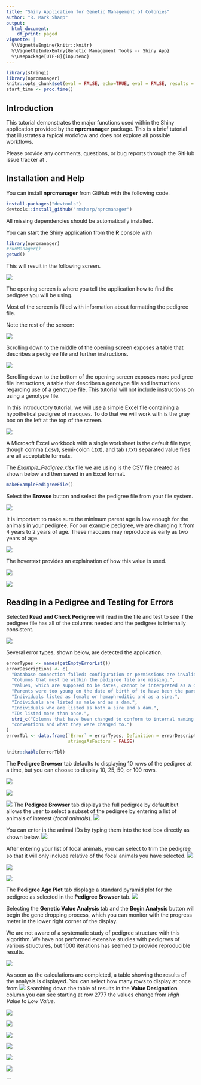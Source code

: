 ```yaml
---
title: "Shiny Application for Genetic Management of Colonies"
author: "R. Mark Sharp"
output:
  html_document:
    df_print: paged
vignette: |
  %\VignetteEngine{knitr::knitr} 
  %\VignetteIndexEntry{Genetic Management Tools -- Shiny App} 
  %\usepackage[UTF-8]{inputenc}
---
```


```r
library(stringi)
library(nprcmanager)
knitr::opts_chunk$set(eval = FALSE, echo=TRUE, eval = FALSE, results = "markup", cache = TRUE)
start_time <- proc.time()
```


## Introduction
This tutorial demonstrates the major functions used 
within the Shiny application provided by the __nprcmanager__ package.
This is a brief tutorial that illustrates a typical workflow and does
not explore all possible workflows.

Please provide any comments, questions, or bug reports through the GitHub
issue tracker at \url{https://github.com/rmsharp/nprcmanager/issues}.

## Installation and Help

You can install **nprcmanager** from GitHub with the following code.

```r
install.packages("devtools")
devtools::install_github("rmsharp/nprcmanager")

```

All missing dependencies should be automatically installed.

You can start the Shiny application from the __R__ console with 

```r
library(nprcmanager)
#runManager()
getwd()
```

This will result in the following screen.

![](../../inst/extdata/shiny_app_tutorial/images/opening_screen_top.png)

The opening screen is where you tell the application how to find 
the pedigree you will be using.

Most of the screen is filled with information about formatting the pedigree 
file.

Note the rest of the screen:

![](../../inst/extdata/shiny_app_tutorial/images/opening_screen_middle.png)


Scrolling down to the middle of the opening screen exposes a table that 
describes a pedigree file and further instructions.

![](../../inst/extdata/shiny_app_tutorial/images/opening_screen_bottom.png)

Scrolling down to the bottom of the opening screen exposes more pedigree file 
instructions, a table that describes a genotype file and instructions regarding
use of a genotype file. This tutorial will not include instructions on using a 
genotype file.

In this introductory tutorial, we will use a simple Excel file containing 
a hypothetical pedigree of macques.
To do that we will work with is the gray box on the left at the top of the
screen.

![](../../inst/extdata/shiny_app_tutorial/images/opening_screen_top_red_oval.png)


A Microsoft Excel workbook with a single worksheet is the default file 
type; though comma (.csv), semi-colon (.txt), and tab (.txt) separated value 
files are all acceptable formats.

The _Example_Pedigree.xlsx_ file we are using is the CSV file created as 
shown below and then saved in an Excel format.
```r
makeExamplePedigreeFile()
```

Select the __Browse__ button and select the pedigree file from your file system.

![](../../inst/extdata/shiny_app_tutorial/images/input_example_pedigree.xlsx.png)

It is important to make sure the minimum parent age is low enough for the 
animals in your pedigree. For our example pedigree, we are changing it from
4 years to 2 years of age. 
These macques may reproduce as early as two years of age.

![](../../inst/extdata/shiny_app_tutorial/images/input_example_pedigree_min_parent_age.png)

The hovertext provides an explaination of how this value is used.

![](../../inst/extdata/shiny_app_tutorial/images/input_minParentAge_4.png)


![](../../inst/extdata/shiny_app_tutorial/images/input_minParentAge_2.png)


## Reading in a Pedigree and Testing for Errors

Selected __Read and Check Pedigree__ will read in the file and test to see
if the pedigree file has all of the columns needed and the pedigree is 
internally consistent.


![](../../inst/extdata/shiny_app_tutorial/images/read_and_check_pedigree.png)

Several error types, shown below, are detected the application.

```r
errorTypes <- names(getEmptyErrorLst())
errorDescriptions <- c(
  "Database connection failed: configuration or permissions are invalid",
  "Columns that must be within the pedigree file are missing.",
  "Values, which are supposed to be dates, cannot be interpreted as a date.",
  "Parents were too young on the date of birth of to have been the parent.",
  "Individuals listed as female or hemaphroditic and as a sire.",
  "Individuals are listed as male and as a dam.", 
  "Individuals who are listed as both a sire and a dam.",
  "IDs listed more than once.",
  stri_c("Columns that have been changed to conform to internal naming ",
  "conventions and what they were changed to.")
)
errorTbl <- data.frame(`Error` = errorTypes, Definition = errorDescriptions, 
                       stringsAsFactors = FALSE)

```
```r
knitr::kable(errorTbl) 

```

The __Pedigree Browser__ tab defaults to displaying 10 rows of the pedigree
at a time, but you can choose to display 10, 25, 50, or 100 rows.



![](../../inst/extdata/shiny_app_tutorial/images/pedigree_browser_100_rows.png)


![](../../inst/extdata/shiny_app_tutorial/images/pedigree_browser_unknown_displayed.png)


![](../../inst/extdata/shiny_app_tutorial/images/pedigree_browser_no_unknown_displayed.png)
The __Pedigree Browser__ tab displays the full pedigree by default but allows
the user to select a subset of the pedigree by entering a list of 
animals of interest (_focal animals_).
![](../../inst/extdata/shiny_app_tutorial/images/pedigree_browser_1.png)

You can enter in the animal IDs by typing them into the text box directly as
shown below.
![](../../inst/extdata/shiny_app_tutorial/images/pedigree_browser_5_focal_animals.png)

After entering your list of focal animals, you can select to trim the 
pedigree so that it will only include relative of the focal animals you have 
selected.
![](../../inst/extdata/shiny_app_tutorial/images/pedigree_browser_select_trim_for_focal_animals.png)



![](../../inst/extdata/shiny_app_tutorial/images/pedigree_browser_selection_large_focal_group.png)


![](../../inst/extdata/shiny_app_tutorial/images/pedigree_browser_trimmed_for_focal_animals.png)

The __Pedigree Age Plot__ tab displage a standard pyramid plot for the pedigree
as selected in the __Pedigree Browser__ tab.
![](../../inst/extdata/shiny_app_tutorial/images/age_plot.png)

Selecting the __Genetic Value Analysis__ tab and the __Begin Analysis__ button will
begin the gene dropping process, which you can monitor with the progress meter
in the lower right corner of the display. 

We are not aware of a systematic study of pedigree structure with this 
algorithm.
We have not performed extensive studies with pedigrees of various structures, 
but 1000 iterations has seemed to provide reproducible results. 
 

![](../../inst/extdata/shiny_app_tutorial/images/genetic_value_analysis_calculating.png)

As soon as the calculations are completed, a table showing
the results of the analysis is displayed. 
You can select how many rows to display at once from
![](../../inst/extdata/shiny_app_tutorial/images/genetic_value_analysis_first_high_value.png)
Searching down the table of results in the __Value Designation__ column you can 
see starting at row 2777 the values change from _High Value_ to _Low Value_.

![](../../inst/extdata/shiny_app_tutorial/images/genetic_value_analysis_high_and_low_value.png)

![](../../inst/extdata/shiny_app_tutorial/images/genetic_value_analysis_undetermined_value.png)



![](../../inst/extdata/shiny_app_tutorial/images/breeding_group_1.png)


![](../../inst/extdata/shiny_app_tutorial/images/breeding_group_6_seed_groups.png)


![](../../inst/extdata/shiny_app_tutorial/images/breeding_group_6_seed_grps_grp_6_kinship.png)


![](../../inst/extdata/shiny_app_tutorial/images/breeding_group_1.png)


















```

